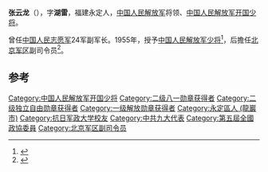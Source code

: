 {{otheruses|张云龙}}
'''张云龙'''（{{bd|1910年||2006年}}），字'''湖雷'''，福建永定人，[[中国人民解放军|中国人民解放军]]将领、[[中国人民解放军开国少将|中国人民解放军开国少将]]。

曾任[[中国人民志愿军|中国人民志愿军]]24军副军长。1955年，授予[[中国人民解放军少将|中国人民解放军少将]]<ref>{{cite news|title=揭秘：中共首批开国将军的级别是怎样划分的？ |url=http://msn.news.ifeng.com/history/jishi/detail_2010_06/13/1620383_0.shtml |accessdate=2012-06-15 |newspaper=凤凰网（转自摘自《党史博览》2010年第5期） |date=2010-06-13 |deadurl=yes |archiveurl=https://web.archive.org/web/20120620091504/http://msn.news.ifeng.com/history/jishi/detail_2010_06/13/1620383_0.shtml |archivedate=2012-06-20 }}</ref>，后擔任[[北京军区|北京军区]]副司令员<ref>{{cite news|title=永定县志  县志（1994年版）|url=http://www.ydxq.cn/right.asp?bookid=30&juanid=77&zhangid=302|accessdate=2013-10-27|newspaper=永定县志|deadurl=yes|archiveurl=https://web.archive.org/web/20131029191031/http://www.ydxq.cn/right.asp?bookid=30&juanid=77&zhangid=302|archivedate=2013-10-29}}</ref>。

== 参考 ==
{{reflist}}
{{Authority control}}
{{中国军事人物小作品}}

[[Category:中国人民解放军开国少将|Category:中国人民解放军开国少将]]
[[Category:二级八一勋章获得者|Category:二级八一勋章获得者]]
[[Category:二级独立自由勋章获得者|Category:二级独立自由勋章获得者]]
[[Category:一级解放勋章获得者|Category:一级解放勋章获得者]]
[[Category:永定區人_(龍巖市)|Category:永定區人 (龍巖市)]]
[[Category:抗日军政大学校友|Category:抗日军政大学校友]]
[[Category:中共九大代表|Category:中共九大代表]]
[[Category:第五屆全國政協委員|Category:第五屆全國政協委員]]
[[Category:北京军区副司令员|Category:北京军区副司令员]]